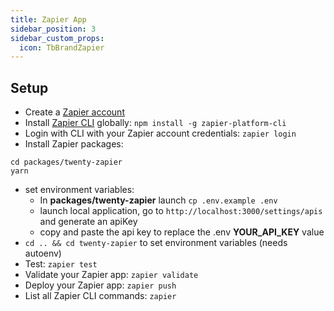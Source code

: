 ```yaml
---
title: Zapier App
sidebar_position: 3
sidebar_custom_props:
  icon: TbBrandZapier
---
```


## Setup
- Create a [Zapier account](https://zapier.com/)
- Install [Zapier CLI](https://platform.zapier.com/quickstart/cli-tutorial) globally: `npm install -g zapier-platform-cli`
- Login with CLI with your Zapier account credentials: `zapier login`
- Install Zapier packages:
```
cd packages/twenty-zapier
yarn
```
- set environment variables:
  - In **packages/twenty-zapier** launch `cp .env.example .env`
  - launch local application, go to `http://localhost:3000/settings/apis` and generate an apiKey
  - copy and paste the api key to replace the .env **YOUR_API_KEY** value
- `cd .. && cd twenty-zapier` to set environment variables (needs autoenv)
- Test: `zapier test`
- Validate your Zapier app: `zapier validate`
- Deploy your Zapier app: `zapier push`
- List all Zapier CLI commands: `zapier`
